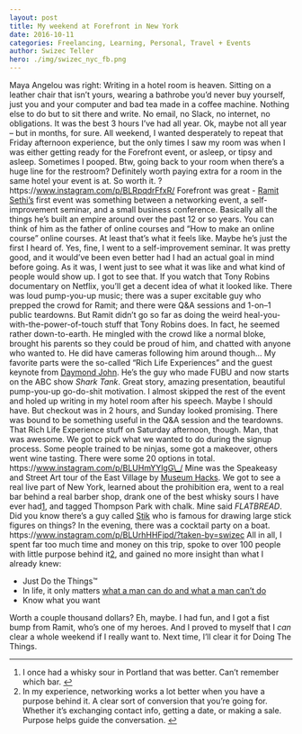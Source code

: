 ```yaml
---
layout: post
title: My weekend at Forefront in New York
date: 2016-10-11
categories: Freelancing, Learning, Personal, Travel + Events
author: Swizec Teller
hero: ./img/swizec_nyc_fb.png
---
```


Maya Angelou was right: Writing in a hotel room is heaven. Sitting on a leather chair that isn’t yours, wearing a bathrobe you’d never buy yourself, just you and your computer and bad tea made in a coffee machine. Nothing else to do but to sit there and write. No email, no Slack, no internet, no obligations. It was the best 3 hours I’ve had all year. Ok, maybe not all year – but in months, for sure. All weekend, I wanted desperately to repeat that Friday afternoon experience, but the only times I saw my room was when I was either getting ready for the Forefront event, or asleep, or tipsy and asleep. Sometimes I pooped. Btw, going back to your room when there’s a huge line for the restroom? Definitely worth paying extra for a room in the same hotel your event is at. So worth it. ? https&#x3A;//www.instagram.com/p/BLRpqdrFfxR/ Forefront was great - [Ramit Sethi’s](http://www.iwillteachyoutoberich.com/) first event was something between a networking event, a self-improvement seminar, and a small business conference. Basically all the things he’s built an empire around over the past 12 or so years. You can think of him as the father of online courses and “How to make an online course” online courses. At least that’s what it feels like. Maybe he’s just the first I heard of. Yes, fine, I went to a self-improvement seminar. It was pretty good, and it would’ve been even better had I had an actual goal in mind before going. As it was, I went just to see what it was like and what kind of people would show up. I got to see that. If you watch that Tony Robins documentary on Netflix, you’ll get a decent idea of what it looked like. There was loud pump-you-up music; there was a super excitable guy who prepped the crowd for Ramit; and there were Q&A sessions and 1-on–1 public teardowns. But Ramit didn’t go so far as doing the weird heal-you-with-the-power-of-touch stuff that Tony Robins does. In fact, he seemed rather down-to-earth. He mingled with the crowd like a normal bloke, brought his parents so they could be proud of him, and chatted with anyone who wanted to. He did have cameras following him around though… My favorite parts were the so-called “Rich Life Experiences” and the guest keynote from [Daymond John](https://en.wikipedia.org/wiki/Daymond_John). He’s the guy who made FUBU and now starts on the ABC show _Shark Tank_. Great story, amazing presentation, beautiful pump-you-up go-do-shit motivation. I almost skipped the rest of the event and holed up writing in my hotel room after his speech. Maybe I should have. But checkout was in 2 hours, and Sunday looked promising. There was bound to be something useful in the Q&A session and the teardowns. That Rich Life Experience stuff on Saturday afternoon, though. Man, that was awesome. We got to pick what we wanted to do during the signup process. Some people trained to be ninjas, some got a makeover, others went wine tasting. There were some 20 options in total. https&#x3A;//www.instagram.com/p/BLUHmYYlgG\_/ Mine was the Speakeasy and Street Art tour of the East Village by [Museum Hacks](https://museumhack.com/). We got to see a real live part of New York, learned about the prohibition era, went to a real bar behind a real barber shop, drank one of the best whisky sours I have ever had[1](#fn1-9817 "see footnote"), and tagged Thompson Park with chalk. Mine said _FLATBREAD_. Did you know there’s a guy called [Stik](https://en.wikipedia.org/wiki/Stik) who is famous for drawing large stick figures on things? In the evening, there was a cocktail party on a boat. https&#x3A;//www.instagram.com/p/BLUrhHHFjpd/?taken-by=swizec All in all, I spent far too much time and money on this trip, spoke to over 100 people with little purpose behind it[2](#fn2-9817 "see footnote"), and gained no more insight than what I already knew:

-   Just Do the Things™
-   In life, it only matters [what a man can do and what a man can’t do](https://www.youtube.com/watch?v=Wxi-IUnCN_8)
-   Know what you want

Worth a couple thousand dollars? Eh, maybe. I had fun, and I got a fist bump from Ramit, who’s one of my heroes. And I proved to myself that I _can_ clear a whole weekend if I really want to. Next time, I’ll clear it for Doing The Things.

* * *

1.  I once had a whisky sour in Portland that was better. Can’t remember which bar. [↩︎](#fnr1-9817 "return to article")
2.  In my experience, networking works a lot better when you have a purpose behind it. A clear sort of conversion that you’re going for. Whether it’s exchanging contact info, getting a date, or making a sale. Purpose helps guide the conversation. [↩︎](#fnr2-9817 "return to article")
